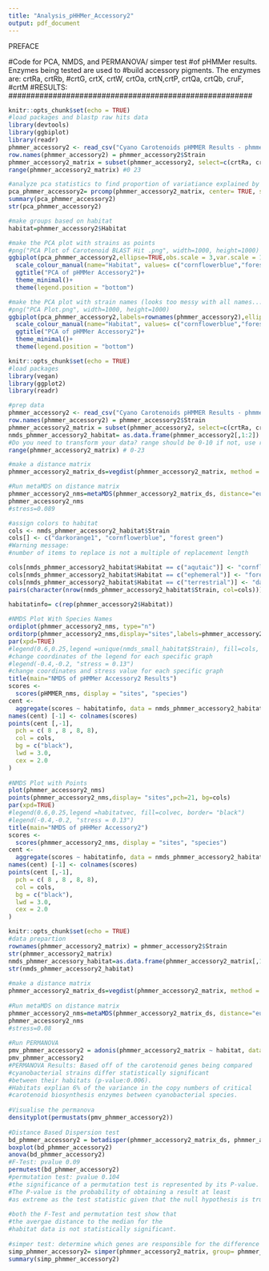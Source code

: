 ```yaml
---
title: "Analysis_pHHMer_Accessory2"
output: pdf_document
---
```


#################### PREFACE ##########################
#Code for PCA, NMDS, and PERMANOVA/ simper test 
#of pHMMer results. Enzymes being tested are used to 
#build accessory pigments. The enzymes are: crtRa, crtRb, 
#crtG, crtX, crtW, crtOa, crtN,crtP, crtQa, crtQb, cruF, 
#crtM
#RESULTS:
#######################################################

```r
knitr::opts_chunk$set(echo = TRUE)
#load packages and blastp raw hits data 
library(devtools)
library(ggbiplot)
library(readr)
phmmer_accessory2 <- read_csv("Cyano Carotenoids pHMMER Results - phmmer_accessory2 (1).csv")
row.names(phmmer_accessory2) = phmmer_accessory2$Strain
phmmer_accessory2_matrix = subset(phmmer_accessory2, select=c(crtRa, crtRb, crtG, crtX, crtW, crtOa, crtN,crtP, crtQa, crtQb, cruF, crtM))
range(phmmer_accessory2_matrix) #0 23

#analyze pca statistics to find proportion of variatiance explained by each gene 
pca_phmmer_accessory2= prcomp(phmmer_accessory2_matrix, center= TRUE, scale.= TRUE)
summary(pca_phmmer_accessory2)
str(pca_phmmer_accessory2)

#make groups based on habitat
habitat=phmmer_accessory2$Habitat
```

```r
#make the PCA plot with strains as points  
#png("PCA Plot of Carotenoid BLAST Hit .png", width=1000, height=1000)
ggbiplot(pca_phmmer_accessory2,ellipse=TRUE,obs.scale = 3,var.scale = 1, groups=habitat) +
  scale_colour_manual(name="Habitat", values= c("cornflowerblue","forest green", "darkorange1"))+
  ggtitle("PCA of pHMMer Accessory2")+
  theme_minimal()+
  theme(legend.position = "bottom")

#make the PCA plot with strain names (looks too messy with all names...)
#png("PCA Plot.png", width=1000, height=1000)
ggbiplot(pca_phmmer_accessory2,labels=rownames(phmmer_accessory2),ellipse=FALSE,obs.scale = 3,var.scale = 1, groups=habitat) +
  scale_colour_manual(name="Habitat", values= c("cornflowerblue","forest green", "darkorange1"))+
  ggtitle("PCA of pHMMer Accessory2")+
  theme_minimal()+
  theme(legend.position = "bottom")
```

```r
knitr::opts_chunk$set(echo = TRUE)
#load packages 
library(vegan)
library(ggplot2)
library(readr)

#prep data
phmmer_accessory2 <- read_csv("Cyano Carotenoids pHMMER Results - phmmer_accessory2 (1).csv")
row.names(phmmer_accessory2) = phmmer_accessory2$Strain
phmmer_accessory2_matrix = subset(phmmer_accessory2, select=c(crtRa, crtRb, crtG, crtX, crtW, crtOa, crtN,crtP, crtQa, crtQb, cruF, crtM))
nmds_phmmer_accessory2_habitat= as.data.frame(phmmer_accessory2[,1:2])
#Do you need to transform your data? range should be 0-10 if not, use root function
range(phmmer_accessory2_matrix) # 0-23

#make a distance matrix
phmmer_accessory2_matrix_ds=vegdist(phmmer_accessory2_matrix, method = 'euclidian')

#Run metaMDS on distance matrix
phmmer_accessory2_nms=metaMDS(phmmer_accessory2_matrix_ds, distance="euclidian",k=2,trymax=500)
phmmer_accessory2_nms
#stress=0.089

#assign colors to habitat
cols <- nmds_phmmer_accessory2_habitat$Strain
cols[] <- c("darkorange1", "cornflowerblue", "forest green")
#Warning message:
#number of items to replace is not a multiple of replacement length

cols[nmds_phmmer_accessory2_habitat$Habitat == c("aqutaic")] <- "cornflowerblue"
cols[nmds_phmmer_accessory2_habitat$Habitat == c("ephemeral")] <- "forest green"
cols[nmds_phmmer_accessory2_habitat$Habitat == c("terrestrial")] <- "darkorange1"
pairs(character(nrow(nmds_phmmer_accessory2_habitat$Strain, col=cols)))
                
habitatinfo= c(rep(phmmer_accessory2$Habitat))
```

```r

#NMDS Plot With Species Names 
ordiplot(phmmer_accessory2_nms, type="n")
orditorp(phmmer_accessory2_nms,display="sites",labels=phmmer_accessory2$Strain, col=cols ,air=0.00025)
par(xpd=TRUE)
#legend(0.6,0.25,legend =unique(nmds_small_habitat$Strain), fill=cols, border= "black")
#change coordinates of the legend for each specific graph
#legend(-0.4,-0.2, "stress = 0.13") 
#change coordinates and stress value for each specific graph
title(main="NMDS of pHMMer Accessory2 Results")
scores <-
  scores(pHMMER_nms, display = "sites", "species")
cent <-
  aggregate(scores ~ habitatinfo, data = nmds_phmmer_accessory2_habitat, FUN = "mean")
names(cent) [-1] <- colnames(scores)
points(cent [,-1],
  pch = c( 8 , 8 , 8, 8),
  col = cols,
  bg = c("black"),
  lwd = 3.0,
  cex = 2.0
)
                
#NMDS Plot with Points
plot(phmmer_accessory2_nms)
points(phmmer_accessory2_nms,display= "sites",pch=21, bg=cols) 
par(xpd=TRUE)
#legend(0.6,0.25,legend =habitatvec, fill=colvec, border= "black")
#legend(-0.4,-0.2, "stress = 0.13") 
title(main="NMDS of pHHMer Accessory2")
scores <-
  scores(phmmer_accessory2_nms, display = "sites", "species")
cent <-
  aggregate(scores ~ habitatinfo, data = nmds_phmmer_accessory2_habitat, FUN = "mean")
names(cent) [-1] <- colnames(scores)
points(cent [,-1],
  pch = c( 8 , 8 , 8, 8),
  col = cols,
  bg = c("black"),
  lwd = 3.0,
  cex = 2.0
)
```

```r
knitr::opts_chunk$set(echo = TRUE)
#data prepartion 
rownames(phmmer_accessory2_matrix) = phmmer_accessory2$Strain
str(phmmer_accessory2_matrix)
nmds_phmmer_accessory_habitat=as.data.frame(phmmer_accessory2_matrix[,1:2])
str(nmds_phmmer_accessory2_habitat)
                
#make a distance matrix
phmmer_accessory2_matrix_ds=vegdist(phmmer_accessory2_matrix, method = 'euclidian')
                
#Run metaMDS on distance matrix
phmmer_accessory2_nms=metaMDS(phmmer_accessory2_matrix_ds, distance="euclidian",k=2,trymax=500)
phmmer_accessory2_nms
#stress=0.08
                
#Run PERMANOVA
pmv_phmmer_accessory2 = adonis(phmmer_accessory2_matrix ~ habitat, data = nmds_phmmer_accessory2_habitat, permutations = 999, method = 'euclidean')
pmv_phmmer_accessory2
#PERMANOVA Results: Based off of the carotenoid genes being compared
#cyanobacterial strains differ statistically significant 
#between their habitats (p-value:0.006).
#Habitats explian 6% of the variance in the copy numbers of critical 
#carotenoid biosynthesis enzymes between cyanobacterial species. 
                
#Visualise the permanova
densityplot(permustats(pmv_phmmer_accessory2))
                
#Distance Based Dispersion test 
bd_phmmer_accessory2 = betadisper(phmmer_accessory2_matrix_ds, phmmer_accessory2$Habitat)
boxplot(bd_phmmer_accessory2)
anova(bd_phmmer_accessory2) 
#F-Test: pvalue 0.09
permutest(bd_phmmer_accessory2)
#permutation test: pvalue 0.104
#the significance of a permutation test is represented by its P-value. 
#The P-value is the probability of obtaining a result at least 
#as extreme as the test statistic given that the null hypothesis is true. 
                
#both the F-Test and permutation test show that 
#the avergae distance to the median for the 
#habitat data is not statistically significant. 
                
#simper test: determine which genes are responsible for the difference between 2 compared habiatat groups 
simp_phmmer_accessory2= simper(phmmer_accessory2_matrix, group= phmmer_accessory2$Habitat)
summary(simp_phmmer_accessory2)
```
